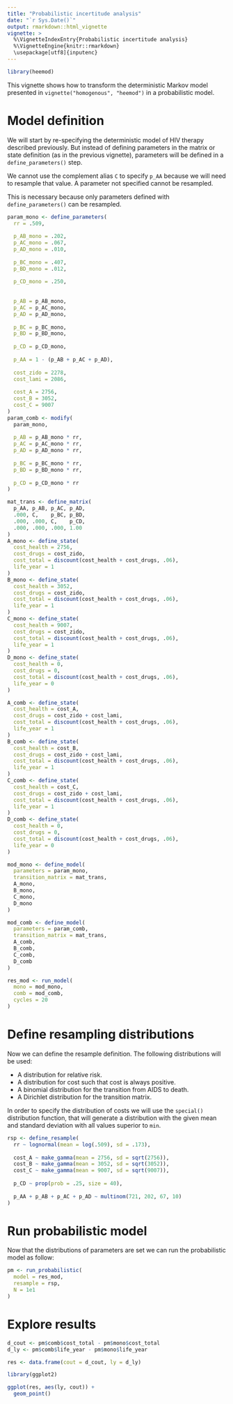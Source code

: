 ```yaml
---
title: "Probabilistic incertitude analysis"
date: "`r Sys.Date()`"
output: rmarkdown::html_vignette
vignette: >
  %\VignetteIndexEntry{Probabilistic incertitude analysis}
  %\VignetteEngine{knitr::rmarkdown}
  \usepackage[utf8]{inputenc}
---
```


```r
library(heemod)
```

This vignette shows how to transform the deterministic Markov model presented in `vignette("homogenous", "heemod")` in a probabilistic model.

# Model definition

We will start by re-specifying the deterministic model of HIV therapy described previously. But instead of defining parameters in the matrix or state definition (as in the previous vignette), parameters will be defined in a `define_parameters()` step.

We cannot use the complement alias `C` to specify `p_AA` because we will need to resample that value. A parameter not specified cannot be resampled.

This is necessary because only parameters defined with `define_parameters()` can be resampled.

```r
param_mono <- define_parameters(
  rr = .509,
  
  p_AB_mono = .202,
  p_AC_mono = .067,
  p_AD_mono = .010,
  
  p_BC_mono = .407,
  p_BD_mono = .012,
  
  p_CD_mono = .250,
  
  
  p_AB = p_AB_mono,
  p_AC = p_AC_mono,
  p_AD = p_AD_mono,
  
  p_BC = p_BC_mono,
  p_BD = p_BD_mono,
  
  p_CD = p_CD_mono,
  
  p_AA = 1 - (p_AB + p_AC + p_AD),
  
  cost_zido = 2278,
  cost_lami = 2086,
  
  cost_A = 2756,
  cost_B = 3052,
  cost_C = 9007
)
param_comb <- modify(
  param_mono,
  
  p_AB = p_AB_mono * rr,
  p_AC = p_AC_mono * rr,
  p_AD = p_AD_mono * rr,
  
  p_BC = p_BC_mono * rr,
  p_BD = p_BD_mono * rr,
  
  p_CD = p_CD_mono * rr
)

mat_trans <- define_matrix(
  p_AA, p_AB, p_AC, p_AD,
  .000, C,    p_BC, p_BD,
  .000, .000, C,    p_CD,
  .000, .000, .000, 1.00
)
A_mono <- define_state(
  cost_health = 2756,
  cost_drugs = cost_zido,
  cost_total = discount(cost_health + cost_drugs, .06),
  life_year = 1
)
B_mono <- define_state(
  cost_health = 3052,
  cost_drugs = cost_zido,
  cost_total = discount(cost_health + cost_drugs, .06),
  life_year = 1
)
C_mono <- define_state(
  cost_health = 9007,
  cost_drugs = cost_zido,
  cost_total = discount(cost_health + cost_drugs, .06),
  life_year = 1
)
D_mono <- define_state(
  cost_health = 0,
  cost_drugs = 0,
  cost_total = discount(cost_health + cost_drugs, .06),
  life_year = 0
)

A_comb <- define_state(
  cost_health = cost_A,
  cost_drugs = cost_zido + cost_lami,
  cost_total = discount(cost_health + cost_drugs, .06),
  life_year = 1
)
B_comb <- define_state(
  cost_health = cost_B,
  cost_drugs = cost_zido + cost_lami,
  cost_total = discount(cost_health + cost_drugs, .06),
  life_year = 1
)
C_comb <- define_state(
  cost_health = cost_C,
  cost_drugs = cost_zido + cost_lami,
  cost_total = discount(cost_health + cost_drugs, .06),
  life_year = 1
)
D_comb <- define_state(
  cost_health = 0,
  cost_drugs = 0,
  cost_total = discount(cost_health + cost_drugs, .06),
  life_year = 0
)

mod_mono <- define_model(
  parameters = param_mono,
  transition_matrix = mat_trans,
  A_mono,
  B_mono,
  C_mono,
  D_mono
)

mod_comb <- define_model(
  parameters = param_comb,
  transition_matrix = mat_trans,
  A_comb,
  B_comb,
  C_comb,
  D_comb
)

res_mod <- run_model(
  mono = mod_mono,
  comb = mod_comb,
  cycles = 20
)
```

# Define resampling distributions

Now we can define the resample definition. The following distributions will be used:

  * A distribution for relative risk.
  * A distribution for cost such that cost is always positive.
  * A binomial distribution for the transition from AIDS to death.
  * A Dirichlet distribution for the transition matrix.

In order to specify the distribution of costs we will use the `special()` distribution function, that will generate a distribution with the given mean and standard deviation with all values superior to `min`.

```r
rsp <- define_resample(
  rr ~ lognormal(mean = log(.509), sd = .173),
  
  cost_A ~ make_gamma(mean = 2756, sd = sqrt(2756)),
  cost_B ~ make_gamma(mean = 3052, sd = sqrt(3052)),
  cost_C ~ make_gamma(mean = 9007, sd = sqrt(9007)),
  
  p_CD ~ prop(prob = .25, size = 40),
  
  p_AA + p_AB + p_AC + p_AD ~ multinom(721, 202, 67, 10)
)
```

# Run probabilistic model

Now that the distributions of parameters are set we can run the probabilistic model as follow:

```r
pm <- run_probabilistic(
  model = res_mod,
  resample = rsp,
  N = 1e1
)
```

# Explore results

```r
d_cout <- pm$comb$cost_total - pm$mono$cost_total
d_ly <- pm$comb$life_year - pm$mono$life_year

res <- data.frame(cout = d_cout, ly = d_ly)

library(ggplot2)

ggplot(res, aes(ly, cout)) +
  geom_point()
```
